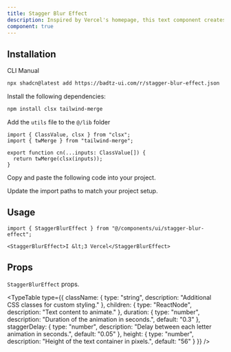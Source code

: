 ```yaml
---
title: Stagger Blur Effect
description: Inspired by Vercel's homepage, this text component creates a 3D rotation effect with blur on hover, revealing text with a staggered animation.
component: true
---
```


<ComponentPreview
  name="stagger-blur-effect-demo"
  className="[&_.preview>[data-orientation=vertical]]:sm:max-w-[80%] **:[.preview]:min-h-[400px]"
  description="Inspired by Vercel's homepage, this text component creates a 3D rotation effect with blur on hover, revealing text with a staggered animation."
  align="center"
/>

## Installation

<CodeTabs>

<TabsList>
  <TabsTrigger value="cli">CLI</TabsTrigger>
  <TabsTrigger value="manual">Manual</TabsTrigger>
</TabsList>

<TabsContent value="cli">

```bash
npx shadcn@latest add https://badtz-ui.com/r/stagger-blur-effect.json
```

</TabsContent>

<TabsContent value="manual">

<Steps>

<Step>Install the following dependencies:</Step>

```bash
npm install clsx tailwind-merge
```

<Step>Add the `utils` file to the `@/lib` folder</Step>
  ```tsx showLineNumbers
  import { ClassValue, clsx } from "clsx";
  import { twMerge } from "tailwind-merge";

  export function cn(...inputs: ClassValue[]) {
    return twMerge(clsx(inputs));
  }
  ```

<Step>Copy and paste the following code into your project.</Step>

<ComponentSource name="stagger-blur-effect" title="components/ui/stagger-blur-effect.tsx" />


<Step>Update the import paths to match your project setup.</Step>

</Steps>

</TabsContent>

</CodeTabs>

## Usage

```tsx showLineNumbers
import { StaggerBlurEffect } from "@/components/ui/stagger-blur-effect";
```

```tsx showLineNumbers
<StaggerBlurEffect>I &lt;3 Vercel</StaggerBlurEffect>
```

## Props

`StaggerBlurEffect` props.

<TypeTable
  type={{
    className: {
      type: "string",
      description: "Additional CSS classes for custom styling."
    },
    children: {
      type: "ReactNode",
      description: "Text content to animate."
    },
    duration: {
      type: "number",
      description: "Duration of the animation in seconds.",
      default: "0.3"
    },
    staggerDelay: {
      type: "number",
      description: "Delay between each letter animation in seconds.",
      default: "0.05"
    },
    height: {
      type: "number",
      description: "Height of the text container in pixels.",
      default: "56"
    }
  }}
/>

